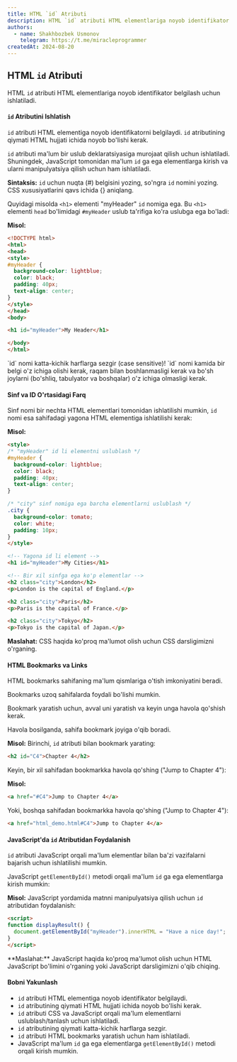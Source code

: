 ```yaml
---
title: HTML `id` Atributi
description: HTML `id` atributi HTML elementlariga noyob identifikator belgilash uchun ishlatiladi.
authors:
  - name: Shakhbozbek Usmonov
    telegram: https://t.me/miracleprogrammer
createdAt: 2024-08-20
---
```


## HTML `id` Atributi

HTML `id` atributi HTML elementlariga noyob identifikator belgilash uchun ishlatiladi.

#### `id` Atributini Ishlatish
`id` atributi HTML elementiga noyob identifikatorni belgilaydi. `id` atributining qiymati HTML hujjati ichida noyob bo'lishi kerak.

`id` atributi ma'lum bir uslub deklaratsiyasiga murojaat qilish uchun ishlatiladi. Shuningdek, JavaScript tomonidan ma'lum `id` ga ega elementlarga kirish va ularni manipulyatsiya qilish uchun ham ishlatiladi.

**Sintaksis:** `id` uchun nuqta (#) belgisini yozing, so'ngra `id` nomini yozing. CSS xususiyatlarini qavs ichida {} aniqlang.

Quyidagi misolda `<h1>` elementi "myHeader" `id` nomiga ega. Bu `<h1>` elementi `head` bo'limidagi `#myHeader` uslub ta'rifiga ko'ra uslubga ega bo'ladi:

**Misol:**
```html
<!DOCTYPE html>
<html>
<head>
<style>
#myHeader {
  background-color: lightblue;
  color: black;
  padding: 40px;
  text-align: center;
}
</style>
</head>
<body>

<h1 id="myHeader">My Header</h1>

</body>
</html>
```

<Callout type="warn" title="Eslatma">
  `id` nomi katta-kichik harflarga sezgir (case sensitive)!
</Callout>

<Callout type="warn" title="Eslatma">
  `id` nomi kamida bir belgi o'z ichiga olishi kerak, raqam bilan boshlanmasligi kerak va bo'sh joylarni (bo'shliq, tabulyator va boshqalar) o'z ichiga olmasligi kerak.
</Callout>

#### Sinf va ID O'rtasidagi Farq
Sinf nomi bir nechta HTML elementlari tomonidan ishlatilishi mumkin, `id` nomi esa sahifadagi yagona HTML elementiga ishlatilishi kerak:

**Misol:**
```html
<style>
/* "myHeader" id li elementni uslublash */
#myHeader {
  background-color: lightblue;
  color: black;
  padding: 40px;
  text-align: center;
}

/* "city" sinf nomiga ega barcha elementlarni uslublash */
.city {
  background-color: tomato;
  color: white;
  padding: 10px;
}
</style>

<!-- Yagona id li element -->
<h1 id="myHeader">My Cities</h1>

<!-- Bir xil sinfga ega ko'p elementlar -->
<h2 class="city">London</h2>
<p>London is the capital of England.</p>

<h2 class="city">Paris</h2>
<p>Paris is the capital of France.</p>

<h2 class="city">Tokyo</h2>
<p>Tokyo is the capital of Japan.</p>
```

**Maslahat:** CSS haqida ko'proq ma'lumot olish uchun CSS darsligimizni o'rganing.

#### HTML Bookmarks va Links
HTML bookmarks sahifaning ma'lum qismlariga o'tish imkoniyatini beradi.

Bookmarks uzoq sahifalarda foydali bo'lishi mumkin.

Bookmark yaratish uchun, avval uni yaratish va keyin unga havola qo'shish kerak.

Havola bosilganda, sahifa bookmark joyiga o'qib boradi.

**Misol:**
Birinchi, `id` atributi bilan bookmark yarating:

```html
<h2 id="C4">Chapter 4</h2>
```

Keyin, bir xil sahifadan bookmarkka havola qo'shing ("Jump to Chapter 4"):

**Misol:**
```html
<a href="#C4">Jump to Chapter 4</a>
```

Yoki, boshqa sahifadan bookmarkka havola qo'shing ("Jump to Chapter 4"):

```html
<a href="html_demo.html#C4">Jump to Chapter 4</a>
```

#### JavaScript'da `id` Atributidan Foydalanish
`id` atributi JavaScript orqali ma'lum elementlar bilan ba'zi vazifalarni bajarish uchun ishlatilishi mumkin.

JavaScript `getElementById()` metodi orqali ma'lum `id` ga ega elementlarga kirish mumkin:

**Misol:**
JavaScript yordamida matnni manipulyatsiya qilish uchun `id` atributidan foydalanish:

```html
<script>
function displayResult() {
  document.getElementById("myHeader").innerHTML = "Have a nice day!";
}
</script>
```

<Callout>
  **Maslahat:** JavaScript haqida ko'proq ma'lumot olish uchun HTML JavaScript bo'limini o'rganing yoki JavaScript darsligimizni o'qib chiqing.
</Callout>

#### Bobni Yakunlash
- `id` atributi HTML elementiga noyob identifikator belgilaydi.
- `id` atributining qiymati HTML hujjati ichida noyob bo'lishi kerak.
- `id` atributi CSS va JavaScript orqali ma'lum elementlarni uslublash/tanlash uchun ishlatiladi.
- `id` atributining qiymati katta-kichik harflarga sezgir.
- `id` atributi HTML bookmarks yaratish uchun ham ishlatiladi.
- JavaScript ma'lum `id` ga ega elementlarga `getElementById()` metodi orqali kirish mumkin.
